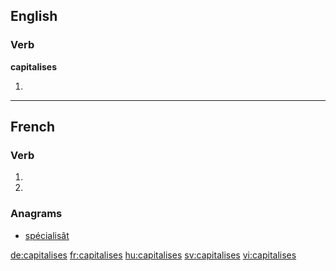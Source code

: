 {{also|capitalisés}}
==English==

===Verb===
'''capitalises'''

# {{third-person singular of|capitalise}}

----

==French==

===Verb===
{{fr-verb-form}}

# {{conjugation of|capitaliser||2|s|pres|ind|lang=fr}}
# {{conjugation of|capitaliser||2|s|pres|sub|lang=fr}}

===Anagrams===
* [[spécialisât#French|spécialisât]]

[[de:capitalises]]
[[fr:capitalises]]
[[hu:capitalises]]
[[sv:capitalises]]
[[vi:capitalises]]